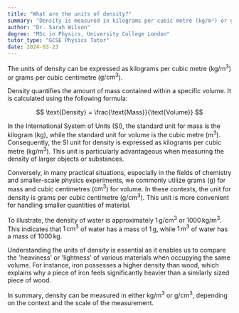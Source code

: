 ```yaml
---
title: "What are the units of density?"
summary: "Density is measured in kilograms per cubic metre (kg/m³) or grams per cubic centimetre (g/cm³). These units quantify the mass of a substance relative to its volume."
author: "Dr. Sarah Wilson"
degree: "MSc in Physics, University College London"
tutor_type: "GCSE Physics Tutor"
date: 2024-03-23
---
```


The units of density can be expressed as kilograms per cubic metre ($\text{kg/m}^3$) or grams per cubic centimetre ($\text{g/cm}^3$).

Density quantifies the amount of mass contained within a specific volume. It is calculated using the following formula:

$$ 
\text{Density} = \frac{\text{Mass}}{\text{Volume}} 
$$

In the International System of Units (SI), the standard unit for mass is the kilogram ($\text{kg}$), while the standard unit for volume is the cubic metre ($\text{m}^3$). Consequently, the SI unit for density is expressed as kilograms per cubic metre ($\text{kg/m}^3$). This unit is particularly advantageous when measuring the density of larger objects or substances.

Conversely, in many practical situations, especially in the fields of chemistry and smaller-scale physics experiments, we commonly utilize grams ($\text{g}$) for mass and cubic centimetres ($\text{cm}^3$) for volume. In these contexts, the unit for density is grams per cubic centimetre ($\text{g/cm}^3$). This unit is more convenient for handling smaller quantities of material.

To illustrate, the density of water is approximately $1 \, \text{g/cm}^3$ or $1000 \, \text{kg/m}^3$. This indicates that $1 \, \text{cm}^3$ of water has a mass of $1 \, \text{g}$, while $1 \, \text{m}^3$ of water has a mass of $1000 \, \text{kg}$.

Understanding the units of density is essential as it enables us to compare the 'heaviness' or 'lightness' of various materials when occupying the same volume. For instance, iron possesses a higher density than wood, which explains why a piece of iron feels significantly heavier than a similarly sized piece of wood.

In summary, density can be measured in either $\text{kg/m}^3$ or $\text{g/cm}^3$, depending on the context and the scale of the measurement.
    